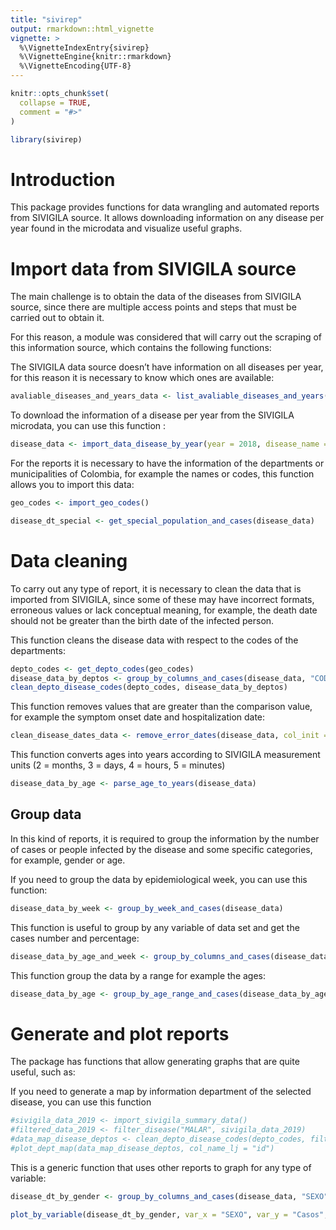 ```yaml
---
title: "sivirep"
output: rmarkdown::html_vignette
vignette: >
  %\VignetteIndexEntry{sivirep}
  %\VignetteEngine{knitr::rmarkdown}
  %\VignetteEncoding{UTF-8}
---
```


```r
knitr::opts_chunk$set(
  collapse = TRUE,
  comment = "#>"
)
```

```r
library(sivirep)
```

# Introduction

This package provides functions for data wrangling and automated reports from SIVIGILA source. It allows downloading information on any disease per year found in the microdata and visualize useful graphs.

# Import data from SIVIGILA source

The main challenge is to obtain the data of the diseases from SIVIGILA source, since there are multiple access points and steps that must be carried out to obtain it.

For this reason, a module was considered that will carry out the scraping of this information source, which contains the following functions:

The SIVIGILA data source doesn't have information on all diseases per year, for this reason it is necessary to know which ones are available:

```r
avaliable_diseases_and_years_data <- list_avaliable_diseases_and_years()
```

To download the information of a disease per year from the SIVIGILA microdata, you can use this function :

```r
disease_data <- import_data_disease_by_year(year = 2018, disease_name = "DENGUE")
```

For the reports it is necessary to have the information of the departments or municipalities of Colombia, for example the names or codes, this function allows you to import this data:

```r
geo_codes <- import_geo_codes()
```


```r
disease_dt_special <- get_special_population_and_cases(disease_data)
```

# Data cleaning
To carry out any type of report, it is necessary to clean the data that is imported from SIVIGILA, since some of these may have incorrect formats, erroneous values or lack conceptual meaning, for example, the death date should not be greater than the birth date of the infected person.

This function cleans the disease data with respect to the codes of the departments:

```r
depto_codes <- get_depto_codes(geo_codes)
disease_data_by_deptos <- group_by_columns_and_cases(disease_data, "COD_DPTO_O", wt_percentage = TRUE)
clean_depto_disease_codes(depto_codes, disease_data_by_deptos)
```

This function removes values that are greater than the comparison value, for example the symptom onset date and hospitalization date:

```r
clean_disease_dates_data <- remove_error_dates(disease_data, col_init = "INI_SI", col_cmp = "FEC_HOS")
```

This function converts ages into years according to SIVIGILA measurement units (2 = months, 3 = days, 4 = hours, 5 = minutes)
```r
disease_data_by_age <- parse_age_to_years(disease_data)
```


## Group data
In this kind of reports, it is required to group the information by the number of cases or people infected by the disease and some specific categories, for example, gender or age.

If you need to group the data by epidemiological week, you can use this function:
```r
disease_data_by_week <- group_by_week_and_cases(disease_data)
```

This function is useful to group by any variable of data set and get the cases number and percentage:
```r
disease_data_by_age_and_week <- group_by_columns_and_cases(disease_data, col_names = c("EDAD", "SEMANA"), wt_percentage = TRUE)
```

This function group the data by a range for example the ages:
```r
disease_data_by_age <- group_by_age_range_and_cases(disease_data_by_age_and_week, col_name = "EDAD", min_val = 5, max_val = 82, step = 5)
```


# Generate and plot reports
The package has functions that allow generating graphs that are quite useful, such as:

If you need to generate a map by information department of the selected disease, you can use this function

```r
#sivigila_data_2019 <- import_sivigila_summary_data()
#filtered_data_2019 <- filter_disease("MALAR", sivigila_data_2019)
#data_map_disease_deptos <- clean_depto_disease_codes(depto_codes, filtered_data_2019)
#plot_dept_map(data_map_disease_deptos, col_name_lj = "id")
```


This is a generic function that uses other reports to graph for any type of variable:

```r
disease_dt_by_gender <- group_by_columns_and_cases(disease_data, "SEXO", wt_percentage = TRUE)

plot_by_variable(disease_dt_by_gender, var_x = "SEXO", var_y = "Casos", var_fill = "SEXO", var_per = "Porcentaje", label_x = "Gender", label_y = "Cases \n (Percentages)", scale_name = "Gender", scale_labels = c("Femenino", "Masculino"), diagram_title = "Cases by gender", legend_pos = "right", bar_wd = 0.6, text_sz = 4, show_val = TRUE)
``` 